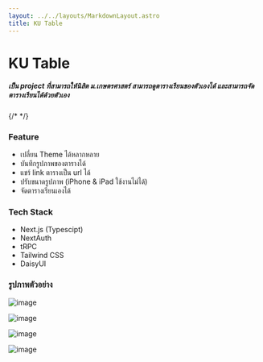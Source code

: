 ```yaml
---
layout: ../../layouts/MarkdownLayout.astro
title: KU Table
---
```



# KU Table

##### เป็น project ที่สามารถให้นิสิต ม.เกษตรศาสตร์ สามารถดูตารางเรียนของตัวเองได้ และสามารถจัดตารางเรียนได้ด้วยตัวเอง

 {/* <Feature img="https://raw.githubusercontent.com/Teerut26/vscode-material-icon-theme/main/icons/react.svg" title="React JS" /> */}

### Feature
- เปลี่ยน Theme ได้หลากหลาย
- บันทึกรูปภาพของตารางได้
- แชร์ link ตารางเป็น url ได้
- ปรับขนาดรูปภาพ (iPhone & iPad ใช้งานไม่ได้)
- จัดตารางเรียนเองได้

### Tech Stack
- Next.js (Typescipt)
- NextAuth
- tRPC
- Tailwind CSS
- DaisyUI

### รูปภาพตัวอย่าง

![image](/image/projects/ku-table/01.png)

![image](/image/projects/ku-table/02.png)

![image](/image/projects/ku-table/03.png)

![image](/image/projects/ku-table/04.png)